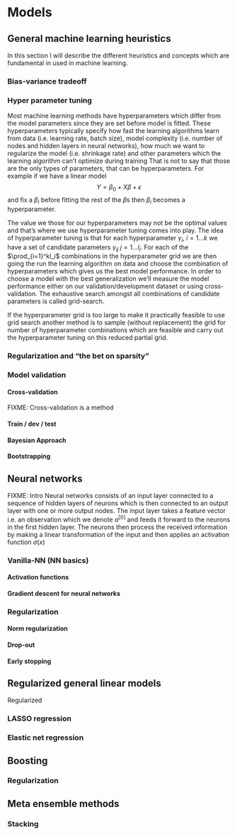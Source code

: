 # Models

## General machine learning heuristics
In this section I will describe the different heuristics and concepts which are fundamental in used in machine learning.

### Bias-variance tradeoff


### Hyper parameter tuning
Most machine learning methods have hyperparameters which differ from the model parameters since they are set before model is fitted. These hyperparameters typically specify how fast the learning algorithms learn from data (i.e. learning rate, batch size), model complexity (i.e. number of nodes and hidden layers in neural networks), how much we want to regularize the model (i.e. shrinkage rate) and other parameters which the learning algorithm can't optimize during training That is not to say that those are the only types of parameters, that can be hyperparameters. For example if we have a linear model 
$$
Y = \beta_0 + X\beta +\epsilon
$$
and fix a $\beta_i$ before fitting the rest of the $\beta$s then $\beta_i$ becomes a hyperparameter.

The value we those for our hyperparameters may not be the optimal values and that's where we use hyperparameter tuning comes into play. The idea of hyperparameter tuning is that for each hyperparameter $\gamma_i$, $i=1...k$ we have a set of candidate parameters $\gamma_{ij}$ $j=1...l_i$. For each of the $\prod_{i=1}^kl_i$ combinations in the hyperparameter grid we are then going the run the learning algorithm on data and choose the combination of hyperparameters which gives us the best model performance. In order to choose a model with the best generalization we'll measure the model performance either on our validation/development dataset or using cross-validation. The exhaustive search amongst all combinations of candidate parameters is called grid-search. 

If the hyperparameter grid is too large to make it practically feasible to use grid search another method is to sample (without replacement) the grid for number of hyperparameter combinations which are feasible and carry out the hyperparameter tuning on this reduced partial grid.

### Regularization and "the bet on sparsity"

### Model validation

#### Cross-validation
FIXME:
Cross-validation is a method 

#### Train / dev / test

#### Bayesian Approach
  
#### Bootstrapping

## Neural networks
FIXME: Intro
Neural networks consists of an input layer connected to a sequence of hidden layers of neurons which is then connected to an output layer with one or more output nodes. The input layer takes a feature vector i.e. an observation which we denote $a^{[0]}$ and feeds it forward to the neurons in the first hidden layer. The neurons then process the received information by making a linear transformation of the input and then applies an activation function $\sigma(x)$

### Vanilla-NN (NN basics)

#### Activation functions

#### Gradient descent for neural networks

### Regularization

#### Norm regularization

#### Drop-out

#### Early stopping

## Regularized general linear models
Regularized

### LASSO regression

### Elastic net regression

## Boosting

### Regularization

## Meta ensemble methods

### Stacking